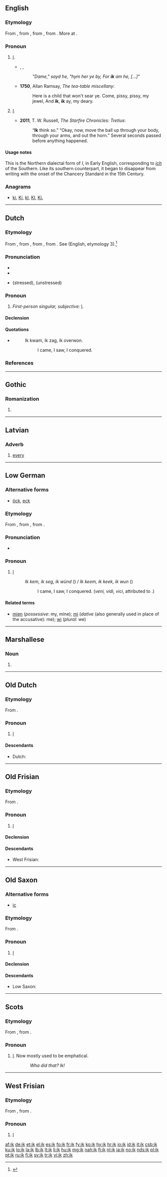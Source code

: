 ==English==
{{rfv}}
===Etymology===
From {{etyl|enm}} {{term|ik|lang=enm}}, from {{etyl|ang}} {{term|ic|ic|I|pos=pronoun|lang=ang}}, from {{proto|Germanic|ek|I|pos=pronoun|lang=en}}, from {{proto|Indo-European|éǵh₂|I|pos=pronoun}}. More at {{l|en|I}}.

===Pronoun===
{{head|en|pronoun}}

# {{obsolete|Northern England|Scotland}} [[I]].
#* {{rfdate}}, ''{{w|The Bruce}}'', {{w|John Barbour}}
#*: ''"Dame," sayd he, "hym her ye by, For '''ik''' am he, [...]"'' 
#*'''1750''', Allan Ramsay, ''The tea-table miscellany'':
#*: Here is a child that won't sear ye. Come, pissy, pissy, my jewel, And '''ik''', '''ik''' ay, my deary.
# {{non-standard|humorous}} [[I]].
#*'''2011''', T. W. Russell, ''The Starfire Chronicles: Tretius'':
#*: “'''Ik''' think so.” “Okay, now, move the ball up through your body, through your arms, and out the horn.” Several seconds passed before anything happened.

====Usage notes====
This is the Northern dialectal form of ''I'', in Early English, corresponding to ''[[ich]]'' of the Southern. Like its southern counterpart, it began to disappear from writing with the onset of the Chancery Standard in the 15th Century.

===Anagrams===
* [[ki#English|ki]], [[Ki#English|Ki]], [[kI#English|kI]], [[KI#English|KI]], [[Ki.#English|Ki.]]

----

==Dutch==

===Etymology===
From {{etyl|dum|nl}} {{term|ic|lang=dum}}, from {{etyl|odt|nl}} {{term|ik|lang=odt}}, from {{proto|Germanic|ek|lang=nl}}, from {{proto|Indo-European|éǵh₂|lang=nl}}.
See {{term|I|lang=en}} (English, etymology 3).<ref>{{R:EWddS|ed=22}}</ref>

===Pronunciation===
* {{rhymes|ɪk|lang=nl}}
* {{audio|Nl-ik.ogg|audio}}
* {{IPA|/ɪk/|lang=nl}} (stressed), {{IPA|/ək/|lang=nl}} (unstressed)

===Pronoun===
{{head|nl|personal pronoun}}

# ''First-person singular, subjective:'' [[I]].

====Declension====
{{nl-decl-personal pronouns}}

====Quotations====
* {{w|Julius Caesar}}
*: Ik kwam, ik zag, ik overwon.
*:: I came, I saw, I conquered.

===References===
<references/>

----

==Gothic==

===Romanization===
{{got-rom}}

# {{got-romanization of|𐌹𐌺}}

----

==Latvian==

===Adverb===
{{head|lv|adverb}}

# [[every]]

----

==Low German==

===Alternative forms===
* {{qualifier|Low Prussian}} [[öck]], [[eck]]

===Etymology===
From {{etyl|osx|nds}} {{term|ik|lang=osx}}, from {{proto|Germanic|ek|lang=nds}}, from {{proto|Indo-European|éǵh₂|lang=nds}}.

===Pronunciation===
* {{IPA|/ik/|lang=nds}}

===Pronoun===
{{head|nds|pronoun}}

# {{context|in some dialects|lang=nds}} [[I]] {{non-gloss definition|(first person singular pronoun)}}
#: ''Ik kem, ik seg, ik wünd'' ({{nds}}) / ''Ik keem, ik keek, ik wun'' ({{pdt}})
#:: I came, I saw, I conquered. (''veni, vidi, vici'', attributed to {{w|Julius Caesar}}.)

====Related terms====
* [[mien]] (''possessive'': my, mine); [[mi]] (''dative'' (also generally used in place of the accusative): me); [[wi]] (''plural'': we)

----

==Marshallese==

===Noun===
{{head|mh|noun}}

# {{alternative spelling of|ek}}

----

==Old Dutch==

===Etymology===
From {{proto|Germanic|ek|lang=odt}}.

===Pronoun===
{{head|odt|pronoun}}

# [[I]]

====Descendants====
* Dutch: {{l|nl|ik}}

----

==Old Frisian==

===Etymology===
From {{proto|Germanic|ek||ik|lang=ofs}}.

===Pronoun===
{{head|ofs|pronoun}}

# [[I]]

====Declension====
{{ofs-decl-ppron}}

====Descendants====
* West Frisian: {{l|fy|ik}}

----

==Old Saxon==

===Alternative forms===
* [[ic]]

===Etymology===
From {{proto|Germanic|ek|lang=osx}}.

===Pronoun===
{{head|osx|pronoun}}

# [[I]]

====Declension====
{{osx-decl-ppron}}

====Descendants====
* Low Saxon: {{l|nds|ik}}

----

==Scots==

===Etymology===
From {{etyl|ang|sco}} {{term|ic|ic|I|pos=pronoun|lang=ang}}, from {{proto|Germanic|ek|I|pos=pronoun|lang=sco}}.

===Pronoun===
{{head|sco|pronoun}}

# {{rare|lang=sco}} [[I]]. Now mostly used to be emphatical.
:: ''Wha did that? Ik!''

----

==West Frisian==

===Etymology===
From {{etyl|ofs|fy}} {{term|ik|lang=ofs}}, from {{proto|Germanic|ek||ik|lang=fy}}.

===Pronoun===
{{head|fy|pronoun}}

# [[I]]

[[af:ik]]
[[de:ik]]
[[et:ik]]
[[el:ik]]
[[es:ik]]
[[fo:ik]]
[[fr:ik]]
[[fy:ik]]
[[ko:ik]]
[[hy:ik]]
[[hr:ik]]
[[io:ik]]
[[id:ik]]
[[it:ik]]
[[csb:ik]]
[[ku:ik]]
[[lo:ik]]
[[la:ik]]
[[lb:ik]]
[[lt:ik]]
[[li:ik]]
[[hu:ik]]
[[mg:ik]]
[[nah:ik]]
[[fj:ik]]
[[nl:ik]]
[[ja:ik]]
[[no:ik]]
[[nds:ik]]
[[pl:ik]]
[[pt:ik]]
[[ru:ik]]
[[fi:ik]]
[[sv:ik]]
[[tr:ik]]
[[vi:ik]]
[[zh:ik]]